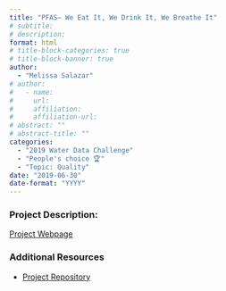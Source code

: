 ```yaml
---
title: "PFAS– We Eat It, We Drink It, We Breathe It"
# subtitle: 
# description: 
format: html
# title-block-categories: true
# title-block-banner: true
author: 
  - "Melissa Salazar"
# author:
#   - name: 
#     url: 
#     affiliation: 
#     affiliation-url:
# abstract: ""
# abstract-title: ""
categories: 
  - "2019 Water Data Challenge"
  - "People's choice 🏆"
  - "Topic: Quality"
date: "2019-06-30"
date-format: "YYYY"
---
```


<!-- COMMENT
## params_NOTUSED-proj_title

#### Year: params_NOTUSED-year

#### Topics: params_NOTUSED-topics

#### Awards: params_NOTUSED-awards

#### Team Members: params_NOTUSED-team_members
UNCOMMENT -->

### Project Description:

[Project Webpage](https://meldataaa.shinyapps.io/PFAS_Analysis_and_Intervention/)

### Additional Resources

- [Project Repository](https://github.com/CAWaterBoardDataCenter/PFAS-Analysis-and-Intervention)
